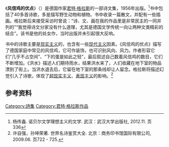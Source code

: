 《'''风信鸡的优点'''》（{{lang-de|Die Vorzüge der Windhühner}}）是德国作家[[君特·格拉斯|君特·格拉斯]]的一部诗文集，1956年出版。<ref>杨传鑫. 诺贝尔文学理想主义的文学. 武汉：武汉大学出版社, 2012.11. 页336</ref>书中包括了40多首诗歌，多是描写野生动物和植物。书中收录一篇散文，并配有一些插画。格拉斯后来接受采访时曾说：“诗、文、画在我的作品里是非常民主的一同并列的”“我觉得诗文分家没有什么道理，尤其是德国文学传统一向让两种文类精彩的结合”。该书是他的处女作，当时出版并未引起很大反响。

书中的诗歌主要是[[现实主义|现实主义]]的，也含有一些[[现代主义|现代主义]]因素。《风信鸡的优点》描写了德国家庭中常见的风信鸡，它可作装饰，也可识别风向、风力。作者形容它们“几乎不占空间”、“下的蛋是如此之轻”，最后叙述自己数着风信鸡的数目，它们不断增加。《洪水》描述人们期待雨水，结果洪水来了，人们收藏在地下室的物品漂到了街上。当洪水退去后，它留在地下室的那条线却让人留念。格拉斯将描述幻觉引入了诗歌，体现了[[超现实主义|超现实主义]]、[[表现主义|表现主义]]的影响。<ref>许自强，孙坤荣著. 世界名诗鉴赏大全. 北京：商务印书馆国际有限公司, 2009.06. 页722 - 725.</ref>

==参考资料==
{{reflist}}

[[Category:詩集|Category:詩集]]
[[Category:君特·格拉斯作品|Category:君特·格拉斯作品]]
